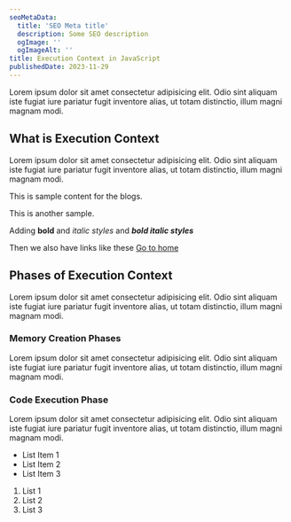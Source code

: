 ```yaml
---
seoMetaData:
  title: 'SEO Meta title'
  description: Some SEO description
  ogImage: ''
  ogImageAlt: ''
title: Execution Context in JavaScript
publishedDate: 2023-11-29
---
```


Lorem ipsum dolor sit amet consectetur adipisicing elit. Odio sint aliquam iste fugiat iure pariatur fugit
inventore alias, ut totam distinctio, illum magni magnam modi.

## What is Execution Context

Lorem ipsum dolor sit amet consectetur adipisicing elit. Odio sint aliquam iste fugiat iure pariatur fugit
inventore alias, ut totam distinctio, illum magni magnam modi.

This is sample content for the blogs. <InlineCode code="pnpm add react" />

This is another sample.

Adding **bold** and _italic styles_ and _**bold italic styles**_

Then we also have links like these [Go to home](/ 'Hello World')

## Phases of Execution Context

Lorem ipsum dolor sit amet consectetur adipisicing elit. Odio sint aliquam iste fugiat iure pariatur fugit
inventore alias, ut totam distinctio, illum magni magnam modi.

### Memory Creation Phases

Lorem ipsum dolor sit amet consectetur adipisicing elit. Odio sint aliquam iste fugiat iure pariatur fugit
inventore alias, ut totam distinctio, illum magni magnam modi.

### Code Execution Phase

Lorem ipsum dolor sit amet consectetur adipisicing elit. Odio sint aliquam iste fugiat iure pariatur fugit
inventore alias, ut totam distinctio, illum magni magnam modi.

- List Item 1
- List Item 2
- List Item 3

1. List 1
2. List 2
3. List 3

<BlockQuote
	citationSource="https://en.wikipedia.org/wiki/JavaScript"
	cite="Aldous Huxley, Brave New World"
	content="Words can be like X-rays, if you use them properly—they’ll go through anything. You read and you’re pierced"
/>
